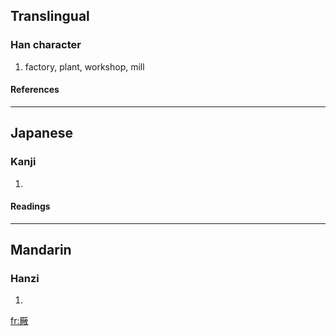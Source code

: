 {{see|廠}}

==Translingual==
===Han character===
{{Han char|rad=厂|as=12|sn=14|four=|canj=一火月大 (MFBK), X一火月大 (XMFBK)}}
# factory, plant, workshop, mill
====References====
{{Han ref|kx=0163.041|dkj=03034|dj=0371.050|hdz=10078.020|uh=53B0|ud=21424}}
----
==Japanese==
===Kanji===
{{ja-kanji|grade=|rs=厂12}}
# {{defn|Japanese}} 
====Readings====
{{ja-readings|on=[[しょう]] (shō)|kun=[[うまや]] (umaya)}}
----
==Mandarin==
===Hanzi===
{{cmn-hanzi|pin=[[chǎng]] (chang3)|wg=ch'ang<sup>3</sup>}}
# {{defn|Mandarin}}

[[fr:厰]]